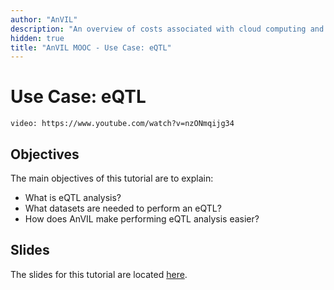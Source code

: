 ```yaml
---
author: "AnVIL"
description: "An overview of costs associated with cloud computing and important aspects of Google Cloud billing."
hidden: true
title: "AnVIL MOOC - Use Case: eQTL"
---
```


# Use Case: eQTL

`video: https://www.youtube.com/watch?v=nzONmqijg34`

## Objectives

The main objectives of this tutorial are to explain:

- What is eQTL analysis?
- What datasets are needed to perform an eQTL?
- How does AnVIL make performing eQTL analysis easier?

## Slides

The slides for this tutorial are located [here](https://docs.google.com/presentation/d/1_Fc8xIKwNEJtmu3K8UIU77Tvmt4ekImeT8kbn5GcSts).
